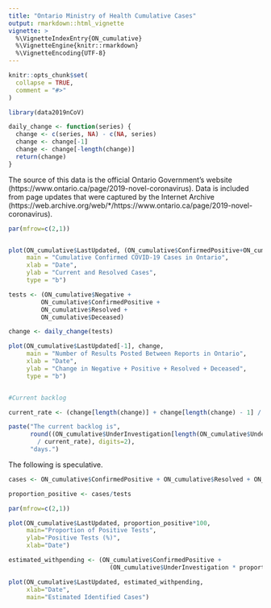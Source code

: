 ```yaml
---
title: "Ontario Ministry of Health Cumulative Cases"
output: rmarkdown::html_vignette
vignette: >
  %\VignetteIndexEntry{ON_cumulative}
  %\VignetteEngine{knitr::rmarkdown}
  %\VignetteEncoding{UTF-8}
---
```


```r
knitr::opts_chunk$set(
  collapse = TRUE,
  comment = "#>"
)
```

```r
library(data2019nCoV)

daily_change <- function(series) {
  change <- c(series, NA) - c(NA, series)
  change <- change[-1]
  change <- change[-length(change)]
  return(change)
}
```

The source of this data is the official Ontario Government's website (https://www.ontario.ca/page/2019-novel-coronavirus). Data is included from page updates that were captured by the Internet Archive (https://web.archive.org/web/*/https://www.ontario.ca/page/2019-novel-coronavirus).

```r

par(mfrow=c(2,1))


plot(ON_cumulative$LastUpdated, (ON_cumulative$ConfirmedPositive+ON_cumulative$Resolved),
     main = "Cumulative Confirmed COVID-19 Cases in Ontario",
     xlab = "Date",
     ylab = "Current and Resolved Cases",
     type = "b")

tests <- (ON_cumulative$Negative + 
         ON_cumulative$ConfirmedPositive + 
         ON_cumulative$Resolved +
         ON_cumulative$Deceased)

change <- daily_change(tests)

plot(ON_cumulative$LastUpdated[-1], change,
     main = "Number of Results Posted Between Reports in Ontario",
     xlab = "Date",
     ylab = "Change in Negative + Positive + Resolved + Deceased",
     type = "b")


#Current backlog

current_rate <- (change[length(change)] + change[length(change) - 1] / 2)

paste("The current backlog is", 
      round((ON_cumulative$UnderInvestigation[length(ON_cumulative$UnderInvestigation)] 
        / current_rate), digits=2),
      "days.")
```

The following is speculative.

```r
cases <- ON_cumulative$ConfirmedPositive + ON_cumulative$Resolved + ON_cumulative$Deceased

proportion_positive <- cases/tests

par(mfrow=c(2,1))

plot(ON_cumulative$LastUpdated, proportion_positive*100,
     main="Proportion of Positive Tests",
     ylab="Positive Tests (%)",
     xlab="Date")

estimated_withpending <- (ON_cumulative$ConfirmedPositive + 
                            (ON_cumulative$UnderInvestigation * proportion_positive))

plot(ON_cumulative$LastUpdated, estimated_withpending,
     xlab="Date",
     main="Estimated Identified Cases")

```
